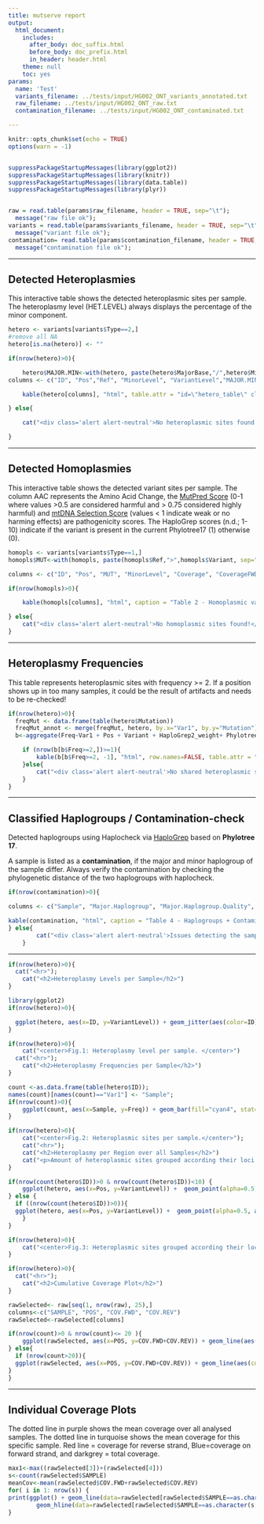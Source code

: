 ```yaml
---
title: mutserve report
output:
  html_document:
    includes:
      after_body: doc_suffix.html
      before_body: doc_prefix.html
      in_header: header.html
    theme: null
    toc: yes
params:
  name: 'Test'
  variants_filename: ../tests/input/HG002_ONT_variants_annotated.txt
  raw_filename: ../tests/input/HG002_ONT_raw.txt
  contamination_filename: ../tests/input/HG002_ONT_contaminated.txt

---
```


<!---
## Run R, and provide files:
-->

```r

knitr::opts_chunk$set(echo = TRUE)
options(warn = -1)


suppressPackageStartupMessages(library(ggplot2))
suppressPackageStartupMessages(library(knitr))
suppressPackageStartupMessages(library(data.table))
suppressPackageStartupMessages(library(plyr))


raw = read.table(params$raw_filename, header = TRUE, sep="\t");
  message("raw file ok");
variants = read.table(params$variants_filename, header = TRUE, sep="\t");
  message("variant file ok");
contamination= read.table(params$contamination_filename, header = TRUE, sep="\t");
  message("contamination file ok");

```

----

## Detected Heteroplasmies


This interactive table shows the detected heteroplasmic sites per sample. The heteroplasmy level (HET.LEVEL) always displays the percentage of the minor component.

```r


hetero <- variants[variants$Type==2,]
#remove all NA
hetero[is.na(hetero)] <- ""

if(nrow(hetero)>0){

	hetero$MAJOR.MIN<-with(hetero, paste(hetero$MajorBase,"/",hetero$MinorBase, sep=""))
columns <- c("ID", "Pos","Ref", "MinorLevel", "VariantLevel","MAJOR.MIN","Coverage", "CoverageFWD", "CoverageREV","Substitution", "NuMTs_dayama", "HaploGrep2_weight", "AAC", "MutPred_Score", "CI_MitoTool", "Maplocus", "OXPHOS_complex", "LowComplexityRegion", "rCRS_Surr_seq")

	kable(hetero[columns], "html", table.attr = "id=\"hetero_table\" class=\"table table-bordered table-striped display responsive nowrap\"",caption = "Table 1 - Heteroplasmic variants. Attention: in previous mtDNA-Server HET-LEVEL represented the minor components level, now MinorLevel", row.names = FALSE)

} else{

	cat("<div class='alert alert-neutral'>No heteroplasmic sites found!</div>")

}
```




----

## Detected Homoplasmies


This interactive table shows the detected variant sites per sample. The column AAC represents the Amino Acid Change, the <a href="http://mutpred.mutdb.org/about.html">MutPred Score</a> (0-1 where values >0.5 are considered harmful and > 0.75 considered highly harmful) and <a href="http://www.sciencedirect.com/science/article/pii/S000292971100098X">mtDNA Selection Score</a> (values < 1 indicate weak or no harming effects) are pathogenicity scores. The HaploGrep scores (n.d.; 1-10) indicate if the variant is present in the current Phylotree17 (1) otherwise (0).

```r


homopls <- variants[variants$Type==1,]
homopls$MUT<-with(homopls, paste(homopls$Ref,">",homopls$Variant, sep=""))

columns <- c("ID", "Pos", "MUT", "MinorLevel", "Coverage", "CoverageFWD", "CoverageREV", "Substitution","HaploGrep2_weight", "AAC", "MutPred_Score", "CI_MitoTool", "Maplocus", "OXPHOS_complex" )

if(nrow(homopls)>0){

	kable(homopls[columns], "html", caption = "Table 2 - Homoplasmic variants", table.attr = "id=\"homo_table\" class=\"table table-bordered table-striped\"", row.names = FALSE)

} else{
	cat("<div class='alert alert-neutral'>No homoplasmic sites found!</div>")
}

```

----

## Heteroplasmy Frequencies

This table represents heteroplasmic sites with frequency >= 2. If a position shows up in too many samples, it could be the result of artifacts and needs to be re-checked!

```r

if(nrow(hetero)>0){
  freqMut <- data.frame(table(hetero$Mutation))
  freqMut_annot <- merge(freqMut, hetero, by.x="Var1", by.y="Mutation")
  b<-aggregate(Freq~Var1 + Pos + Variant + HaploGrep2_weight+ Phylotree17_haplogroups+ Helix_count_hom + Helix_count_het +Maplocus, freqMut_annot, first)

	if (nrow(b[b$Freq>=2,])>=1){
		kable(b[b$Freq>=2, -1], "html", row.names=FALSE, table.attr = "id=\"hetero_freq\" class=\"table table-bordered table-striped\"", caption = "Table 3 - Frequency Table of heteroplasmic variants")
	}else{
		cat("<div class='alert alert-neutral'>No shared heteroplasmic sites over samples have been detected</div>")
	}
}


```

----

## Classified Haplogroups / Contamination-check

Detected haplogroups using Haplocheck via <a href="http://haplogrep.uibk.ac.at">HaploGrep</a> based on <b>Phylotree 17</b>.

A sample is listed as a <b> contamination</b>, if the major and minor haplogroup of the sample differ.
Always verify the contamination by checking the phylogenetic distance of the two haplogroups with haplocheck.


```r

if(nrow(contamination)>0){

columns <- c("Sample", "Major.Haplogroup", "Major.Haplogroup.Quality", "Contamination.Status","Contamination.Level","Sample.Coverage","Minor.Haplogroup")

kable(contamination, "html", caption = "Table 4 - Haplogroups + Contamination Status", table.attr = "id=\"haplo_table\" class=\"table table-bordered table-striped\"", row.names = NA)
} else{
		cat("<div class='alert alert-neutral'>Issues detecting the sample's haplogroup</div>")
	}
```

---


```r
if(nrow(hetero)>0){
  cat("<hr>");
	cat("<h2>Heteroplasmy Levels per Sample</h2>")
}
```

```r
library(ggplot2)
if(nrow(hetero)>0){

  ggplot(hetero, aes(x=ID, y=VariantLevel)) + geom_jitter(aes(color=ID))+ theme(axis.text.x=element_text(angle=+90)) +  theme(legend.position = "none")
}
```

```r
if(nrow(hetero)>0){
	cat("<center>Fig.1: Heteroplasmy level per sample. </center>")
  cat("<hr>");
	cat("<h2>Heteroplasmy Frequencies per Sample</h2>")
}
```

```r
count <-as.data.frame(table(hetero$ID));
names(count)[names(count)=="Var1"] <- "Sample";
if(nrow(count)>0){
	ggplot(count, aes(x=Sample, y=Freq)) + geom_bar(fill="cyan4", stat='identity') + theme(axis.text.x=element_text(angle=+90))
}
```

```r
if(nrow(hetero)>0){
	cat("<center>Fig.2: Heteroplasmic sites per sample.</center>");
	cat("<hr>");
	cat("<h2>Heteroplasmy per Region over all Samples</h2>")
	cat("<p>Amount of heteroplasmic sites grouped according their loci on the mitochondrial genome.</p>")
}
```

```r

if(nrow(count(hetero$ID))>0 & nrow(count(hetero$ID))<10) {
	ggplot(hetero, aes(x=Pos, y=VariantLevel)) +  geom_point(alpha=0.5, aes(color=ID)) + theme(legend.position = "bottom")
} else {
  if ((nrow(count(hetero$ID))>0)){
  ggplot(hetero, aes(x=Pos, y=VariantLevel)) +  geom_point(alpha=0.5, aes(color=Maplocus, shape=Substitution)) + theme(legend.position = "bottom")
    }
}
```

```r
if(nrow(hetero)>0){
	cat("<center>Fig.3: Heteroplasmic sites grouped according their loci on the mitochondrial genome. </center>");
}
```


```r
if(nrow(hetero)>0){
  cat("<hr>");
	cat("<h2>Cumulative Coverage Plot</h2>")
}
```

```r
rawSelected<- raw[seq(1, nrow(raw), 25),]
columns<-c("SAMPLE", "POS", "COV.FWD", "COV.REV")
rawSelected<-rawSelected[columns]

if(nrow(count)>0 & nrow(count)<= 20 ){
	ggplot(rawSelected, aes(x=POS, y=COV.FWD+COV.REV)) + geom_line(aes(color=SAMPLE)) +  theme(legend.position = "right")
} else{
  if (nrow(count>20)){
  ggplot(rawSelected, aes(x=POS, y=COV.FWD+COV.REV)) + geom_line(aes(color=SAMPLE)) +  theme(legend.position = "none")
}
}
```


----

## Individual Coverage Plots

The dotted line in purple shows the mean coverage over all analysed samples. The dotted line in turquoise shows the mean coverage for this specific sample. Red line = coverage for reverse strand, Blue=coverage on forward strand, and darkgrey = total coverage.


```r


max1<-max((rawSelected[3])+(rawSelected[4]))
s<-count(rawSelected$SAMPLE)
meanCov<-mean(rawSelected$COV.FWD+rawSelected$COV.REV)
for( i in 1: nrow(s)) {
print(ggplot() + geom_line(data=rawSelected[rawSelected$SAMPLE==as.character(s[i,1]),], aes(x= POS, y = COV.FWD), color="blue" , alpha =0.3) +  geom_line(data=rawSelected[rawSelected$SAMPLE==as.character(s[i,1]),], aes(x= POS, y = COV.REV), color="red", alpha =0.3) +  geom_line(data=rawSelected[rawSelected$SAMPLE==as.character(s[i,1]),], aes(x= POS, y = COV.FWD+ COV.REV), color="black" , alpha =0.5 ) +
        geom_hline(data=rawSelected[rawSelected$SAMPLE==as.character(s[i,1]),],aes(yintercept=mean(COV.FWD+COV.REV)), colour="#0072B2", linetype="dashed")+ geom_hline(aes(yintercept=meanCov), colour="#7200B2", linetype="dashed") + xlab("mtDNA position") + ylab("Coverage") + ylim(c(0, max1)) +ggtitle(as.character(s[i,1])))
}

```

<script type="text/javascript">
  $(document).ready(function() {
  	$('#hetero_table').DataTable({

       responsive: {
            details: {
                display: $.fn.dataTable.Responsive.display.modal( {
                    header: function ( row ) {
                        var data = row.data();
                        return 'Details for '+data[0];
                    }
                } ),
                renderer: function ( api, rowIdx, columns ) {
                    var data = $.map( columns, function ( col, i ) {
                        return '<b>' + col.title+':'+'</b><br>'+
                                col.data+'<br><hr>';
                    } ).join('');

                    return $('<div/>').append( data );
                }
            }
       },

       "fnRowCallback": function( nRow, aData, iDisplayIndex, iDisplayIndexFull ) {
          if ( aData[2] == "N" ){
            $('td', nRow).css('background-color', '#f2dede');
          }
       }

  	});
	} );
</script>

<script type="text/javascript">
  $(document).ready(function() {
  	$('#homo_table').DataTable({
    	"fnRowCallback": function( nRow, aData, iDisplayIndex, iDisplayIndexFull ) {
            if ( aData[7]==("no")){
              $('td', nRow).css('font-weight', 'bold');
            }
         }
  	});
	} );
</script>

<script type="text/javascript">
  $(document).ready(function() {
  	$('#hetero_freq').DataTable({
    	"fnRowCallback": function( nRow, aData, iDisplayIndex, iDisplayIndexFull ) {
            if ( aData[7]=="no"){
              $('td', nRow).css('font-weight', 'bold');
            }
         }
  	});
	} );
</script>

<script type="text/javascript">
  $(document).ready(function() {
  	$('#haplo_table').DataTable({
    	"fnRowCallback": function( nRow, aData, iDisplayIndex, iDisplayIndexFull ) {
            if ( aData[3]==("YES")){
              $('td', nRow).css('background-color', '#f2dede');
            }
         }
  	});
	} );
</script>



<script type="text/javascript">
  $(document).ready(function() {
  	$('#hetero_table').DataTable();
	} );
</script>

<script type="text/javascript">
  $(document).ready(function() {
  	$('#homo_table').DataTable();
	} );

<script type="text/javascript">
  $(document).ready(function() {
  	$('#haplo_table').DataTable();
	} );

<script type="text/javascript">
  $(document).ready(function() {
  	$('#hetero_freq').DataTable();
	} );

</script>
